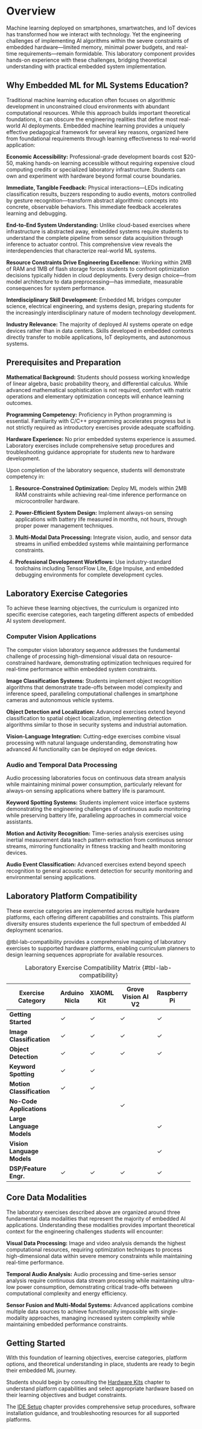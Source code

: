 # Overview {.unnumbered}

Machine learning deployed on smartphones, smartwatches, and IoT devices has transformed how we interact with technology. Yet the engineering challenges of implementing AI algorithms within the severe constraints of embedded hardware—limited memory, minimal power budgets, and real-time requirements—remain formidable. This laboratory component provides hands-on experience with these challenges, bridging theoretical understanding with practical embedded system implementation.

## Why Embedded ML for ML Systems Education? {#sec-overview-why-embedded}

Traditional machine learning education often focuses on algorithmic development in unconstrained cloud environments with abundant computational resources. While this approach builds important theoretical foundations, it can obscure the engineering realities that define most real-world AI deployments. Embedded machine learning provides a uniquely effective pedagogical framework for several key reasons, organized here from foundational requirements through learning effectiveness to real-world application:

**Economic Accessibility:** Professional-grade development boards cost $20-50, making hands-on learning accessible without requiring expensive cloud computing credits or specialized laboratory infrastructure. Students can own and experiment with hardware beyond formal course boundaries.

**Immediate, Tangible Feedback:** Physical interactions—LEDs indicating classification results, buzzers responding to audio events, motors controlled by gesture recognition—transform abstract algorithmic concepts into concrete, observable behaviors. This immediate feedback accelerates learning and debugging.

**End-to-End System Understanding:** Unlike cloud-based exercises where infrastructure is abstracted away, embedded systems require students to understand the complete pipeline from sensor data acquisition through inference to actuator control. This comprehensive view reveals the interdependencies that characterize real-world ML systems.

**Resource Constraints Drive Engineering Excellence:** Working within 2MB of RAM and 1MB of flash storage forces students to confront optimization decisions typically hidden in cloud deployments. Every design choice—from model architecture to data preprocessing—has immediate, measurable consequences for system performance.

**Interdisciplinary Skill Development:** Embedded ML bridges computer science, electrical engineering, and systems design, preparing students for the increasingly interdisciplinary nature of modern technology development.

**Industry Relevance:** The majority of deployed AI systems operate on edge devices rather than in data centers. Skills developed in embedded contexts directly transfer to mobile applications, IoT deployments, and autonomous systems.

## Prerequisites and Preparation {#sec-overview-prerequisites}

**Mathematical Background:** Students should possess working knowledge of linear algebra, basic probability theory, and differential calculus. While advanced mathematical sophistication is not required, comfort with matrix operations and elementary optimization concepts will enhance learning outcomes.

**Programming Competency:** Proficiency in Python programming is essential. Familiarity with C/C++ programming accelerates progress but is not strictly required as introductory exercises provide adequate scaffolding.

**Hardware Experience:** No prior embedded systems experience is assumed. Laboratory exercises include comprehensive setup procedures and troubleshooting guidance appropriate for students new to hardware development.

:::{.callout-tip title="Learning Objectives"}
Upon completion of the laboratory sequence, students will demonstrate competency in:

1. **Resource-Constrained Optimization:** Deploy ML models within 2MB RAM constraints while achieving real-time inference performance on microcontroller hardware.

2. **Power-Efficient System Design:** Implement always-on sensing applications with battery life measured in months, not hours, through proper power management techniques.

3. **Multi-Modal Data Processing:** Integrate vision, audio, and sensor data streams in unified embedded systems while maintaining performance constraints.

4. **Professional Development Workflows:** Use industry-standard toolchains including TensorFlow Lite, Edge Impulse, and embedded debugging environments for complete development cycles.
:::

## Laboratory Exercise Categories {#sec-overview-exercise-categories}

To achieve these learning objectives, the curriculum is organized into specific exercise categories, each targeting different aspects of embedded AI system development.

### Computer Vision Applications {#sec-overview-computer-vision}

The computer vision laboratory sequence addresses the fundamental challenge of processing high-dimensional visual data on resource-constrained hardware, demonstrating optimization techniques required for real-time performance within embedded system constraints.

**Image Classification Systems:** Students implement object recognition algorithms that demonstrate trade-offs between model complexity and inference speed, paralleling computational challenges in smartphone cameras and autonomous vehicle systems.

**Object Detection and Localization:** Advanced exercises extend beyond classification to spatial object localization, implementing detection algorithms similar to those in security systems and industrial automation.

**Vision-Language Integration:** Cutting-edge exercises combine visual processing with natural language understanding, demonstrating how advanced AI functionality can be deployed on edge devices.

### Audio and Temporal Data Processing {#sec-overview-audio-processing}

Audio processing laboratories focus on continuous data stream analysis while maintaining minimal power consumption, particularly relevant for always-on sensing applications where battery life is paramount.

**Keyword Spotting Systems:** Students implement voice interface systems demonstrating the engineering challenges of continuous audio monitoring while preserving battery life, paralleling approaches in commercial voice assistants.

**Motion and Activity Recognition:** Time-series analysis exercises using inertial measurement data teach pattern extraction from continuous sensor streams, mirroring functionality in fitness tracking and health monitoring devices.

**Audio Event Classification:** Advanced exercises extend beyond speech recognition to general acoustic event detection for security monitoring and environmental sensing applications.

## Laboratory Platform Compatibility {#sec-overview-platform-compatibility}

These exercise categories are implemented across multiple hardware platforms, each offering different capabilities and constraints. This platform diversity ensures students experience the full spectrum of embedded AI deployment scenarios.

@tbl-lab-compatibility provides a comprehensive mapping of laboratory exercises to supported hardware platforms, enabling curriculum planners to design learning sequences appropriate for available resources.

+---------------------------+---------------+--------------+--------------------+--------------+
| Exercise Category         | Arduino Nicla | XIAOML Kit   | Grove Vision AI V2 | Raspberry Pi |
+===========================+===============+==============+====================+==============+
| **Getting Started**       | ✓             | ✓            | ✓                  | ✓            |
+---------------------------+---------------+--------------+--------------------+--------------+
| **Image Classification**  | ✓             | ✓            | ✓                  | ✓            |
+---------------------------+---------------+--------------+--------------------+--------------+
| **Object Detection**      | ✓             | ✓            | ✓                  | ✓            |
+---------------------------+---------------+--------------+--------------------+--------------+
| **Keyword Spotting**      | ✓             | ✓            |                    |              |
+---------------------------+---------------+--------------+--------------------+--------------+
| **Motion Classification** | ✓             | ✓            |                    |              |
+---------------------------+---------------+--------------+--------------------+--------------+
| **No-Code Applications**  |               |              | ✓                  |              |
+---------------------------+---------------+--------------+--------------------+--------------+
| **Large Language Models** |               |              |                    | ✓            |
+---------------------------+---------------+--------------+--------------------+--------------+
| **Vision Language Models**|               |              |                    | ✓            |
+---------------------------+---------------+--------------+--------------------+--------------+
| **DSP/Feature Engr.**     | ✓             | ✓            | ✓                  | ✓            |
+---------------------------+---------------+--------------+--------------------+--------------+

: Laboratory Exercise Compatibility Matrix {#tbl-lab-compatibility}

## Core Data Modalities {#sec-overview-pedagogical-framework}

The laboratory exercises described above are organized around three fundamental data modalities that represent the majority of embedded AI applications. Understanding these modalities provides important theoretical context for the engineering challenges students will encounter:

**Visual Data Processing:** Image and video analysis demands the highest computational resources, requiring optimization techniques to process high-dimensional data within severe memory constraints while maintaining real-time performance.

**Temporal Audio Analysis:** Audio processing and time-series sensor analysis require continuous data stream processing while maintaining ultra-low power consumption, demonstrating critical trade-offs between computational complexity and energy efficiency.

**Sensor Fusion and Multi-Modal Systems:** Advanced applications combine multiple data sources to achieve functionality impossible with single-modality approaches, managing increased system complexity while maintaining embedded performance constraints.

## Getting Started

With this foundation of learning objectives, exercise categories, platform options, and theoretical understanding in place, students are ready to begin their embedded ML journey.

Students should begin by consulting the [Hardware Kits](kits.qmd) chapter to understand platform capabilities and select appropriate hardware based on their learning objectives and budget constraints.

The [IDE Setup](ide_setup.qmd) chapter provides comprehensive setup procedures, software installation guidance, and troubleshooting resources for all supported platforms.

